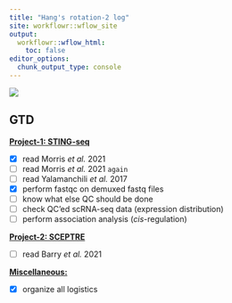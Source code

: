 ```yaml
---
title: "Hang's rotation-2 log"
site: workflowr::wflow_site
output:
  workflowr::wflow_html:
    toc: false
editor_options:
  chunk_output_type: console
---
```


![](https://raw.githubusercontent.com/chenh19/rotation2/main/analysis/images/header.jpg)

## GTD

[**Project-1: STING-seq**](https://chenh19.github.io/rotation2/project_1.html)

- [x] read Morris *et al.* 2021
- [ ] read Morris *et al.* 2021 ```again```
- [ ] read Yalamanchili *et al.* 2017
- [x] perform fastqc on demuxed fastq files
- [ ] know what else QC should be done
- [ ] check QC'ed scRNA-seq data (expression distribution)
- [ ] perform association analysis (*cis*-regulation)

[**Project-2: SCEPTRE**](https://chenh19.github.io/rotation2/project_2.html)

- [ ] read Barry *et al.* 2021

[**Miscellaneous:**](https://chenh19.github.io/rotation2/misc.html)

- [x] organize all logistics
